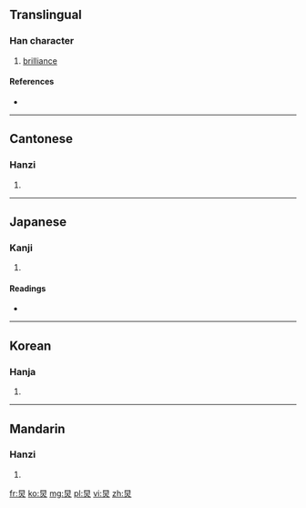 {{also|耿}}
==Translingual==

===Han character===
{{Han char|rn=86|rad=火|as=04|sn=8|four=6080<sub>9</sub>|canj=日火 (AF)}}

# [[brilliance]]

====References====
* {{Han ref|kx=0666.320|dkj=18896|hdz=32191.170|uh=7085|ud=28805|bh=CD52|bd=52562}}

----

==Cantonese==

===Hanzi===
{{yue-hanzi|jyut=|y=gwai6, gwing2}}

# {{defn|lang=yue|sort=火04}}

----

==Japanese==

===Kanji===
{{ja-kanji|grade=|rs=火04}}

# {{defn|lang=ja|sort=火04}}

====Readings====
* {{ja-readings|on=[[けい]] (kei), [[きょう]] (kyō), [[えい]] (ei), [[よう]] (yō)|kun=[[あらわれる]] (arawareru)}}

----

==Korean==

===Hanja===
{{ko-hanja|hangeul=경|eumhun=|rv=gyeong|mr=kyŏng|y=kyeng}}

# {{defn|lang=ko|sort=火04}}

----

==Mandarin==

===Hanzi===
{{cmn-hanzi|pin=[[jiǒng]] ([[jiong3]])|wg=chiung<sup>3</sup>}}

# {{defn|lang=cmn|sort=火04}}

[[fr:炅]]
[[ko:炅]]
[[mg:炅]]
[[pl:炅]]
[[vi:炅]]
[[zh:炅]]